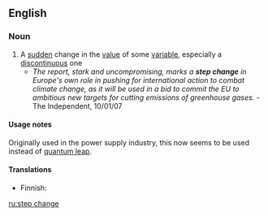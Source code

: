 ==English==
===Noun===
{{en-noun|sg=[[step]] [[change]]}}

# A [[sudden]] change in the [[value]] of some [[variable]], especially a [[discontinuous]] one
#* ''The report, stark and uncompromising, marks a '''step change''' in Europe's own role in pushing for international action to combat climate change, as it will be used in a bid to commit the EU to ambitious new targets for cutting emissions of greenhouse gases.'' - The Independent, 10/01/07
====Usage notes====
Originally used in the power supply industry, this now seems to be used instead of [[quantum leap]].

====Translations====
{{top}}
* Finnish: {{t-|fi|askelmuutos}}
{{mid}}
{{bottom}}

[[ru:step change]]